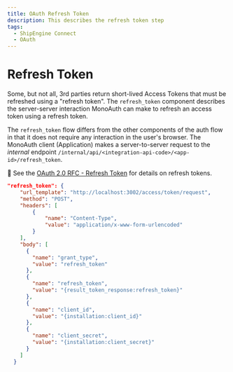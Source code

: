 ```yaml
---
title: OAuth Refresh Token
description: This describes the refresh token step
tags:
  - ShipEngine Connect
  - OAuth
---
```


# Refresh Token

Some, but not all, 3rd parties return short-lived Access Tokens that must be
refreshed using a "refresh token". The `refresh_token` component describes the
server-server interaction MonoAuth can make to refresh an access token using a
refresh token.

The `refresh_token` flow differs from the other components of the auth flow in
that it does not require any interaction in the user's browser. The MonoAuth
client (Application) makes a server-to-server request to the *internal* endpoint
`/internal/api/<integration-api-code>/<app-id>/refresh_token`.

:brain: See the [OAuth 2.0 RFC - Refresh Token](https://tools.ietf.org/html/rfc6749#section-1.5)
for details on refresh tokens.

```json
"refresh_token": {
    "url_template": "http://localhost:3002/access/token/request",
    "method": "POST",
    "headers": [
        {
            "name": "Content-Type",
            "value": "application/x-www-form-urlencoded"
        }
    ],
    "body": [
      {
        "name": "grant_type",
        "value": "refresh_token"
      },
      {
        "name": "refresh_token",
        "value": "{result_token_response:refresh_token}"
      },
      {
        "name": "client_id",
        "value": "{installation:client_id}"
      },
      {
        "name": "client_secret",
        "value": "{installation:client_secret}"
      }
    ]
  }
```

<Pager
  prev="./request-token.mdx" prevTitle="Request Token"
  next="../index.mdx" nextTitle="Mono Auth Overview"
/>
